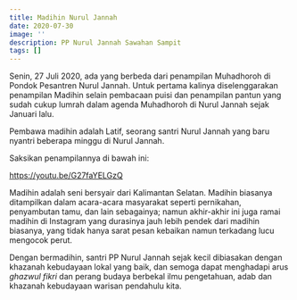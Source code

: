 ```yaml
---
title: Madihin Nurul Jannah
date: 2020-07-30
image: ''
description: PP Nurul Jannah Sawahan Sampit
tags: []
---
```


Senin, 27 Juli 2020, ada yang berbeda dari penampilan Muhadhoroh di Pondok Pesantren Nurul Jannah. Untuk pertama kalinya diselenggarakan penampilan Madihin selain pembacaan puisi dan penampilan pantun yang sudah cukup lumrah dalam agenda Muhadhoroh di Nurul Jannah sejak Januari lalu.

Pembawa madihin adalah Latif, seorang santri Nurul Jannah yang baru nyantri beberapa minggu di Nurul Jannah.

Saksikan penampilannya di bawah ini:

<p>

https://youtu.be/G27faYELGzQ

</p>

Madihin adalah seni bersyair dari Kalimantan Selatan. Madihin biasanya ditampilkan dalam acara-acara masyarakat seperti pernikahan, penyambutan tamu, dan lain sebagainya; namun akhir-akhir ini juga ramai madihin di Instagram yang durasinya jauh lebih pendek dari madihin biasanya, yang tidak hanya sarat pesan kebaikan namun terkadang lucu mengocok perut.

Dengan bermadihin, santri PP Nurul Jannah sejak kecil dibiasakan dengan khazanah kebudayaan lokal yang baik, dan semoga dapat menghadapi arus _ghazwul fikri_ dan perang budaya berbekal ilmu pengetahuan, adab dan khazanah kebudayaan warisan pendahulu kita.
